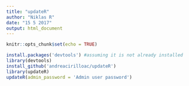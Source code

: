 ```yaml
---
title: "updateR"
author: "Niklas R"
date: "15 5 2017"
output: html_document
---
```


```r
knitr::opts_chunk$set(echo = TRUE)
```

```r
install.packages('devtools') #assuming it is not already installed
library(devtools)
install_github('andreacirilloac/updateR')
library(updateR)
updateR(admin_password = 'Admin user password')
```


